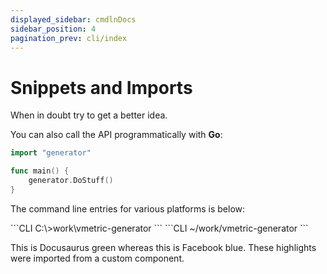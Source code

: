 ```yaml
---
displayed_sidebar: cmdlnDocs
sidebar_position: 4
pagination_prev: cli/index
---
```




# Snippets and Imports

When in doubt try
<CLISnippet />
to get a better idea.

You can also call the API programmatically with **Go**:

```GO title="/usr/src/pipes/main.go"
import "generator"

func main() {
	generator.DoStuff()
}
```

The command line entries for various platforms is below:

<Tabs>
	<TabItem value="windows-snippet" label="Windows" default>
	```CLI
	C:\>work\vmetric-generator <flags>
	```
	</TabItem>
	<TabItem value="linux-snippet" label="Linux">
	```CLI
	~/work/vmetric-generator <flags>
	```
	</TabItem>
</Tabs>

This is <Highlight color="#25c2a0">Docusaurus green</Highlight> whereas this is <Highlight color="#1877F2">Facebook blue</Highlight>. These highlights were imported from a custom component.
